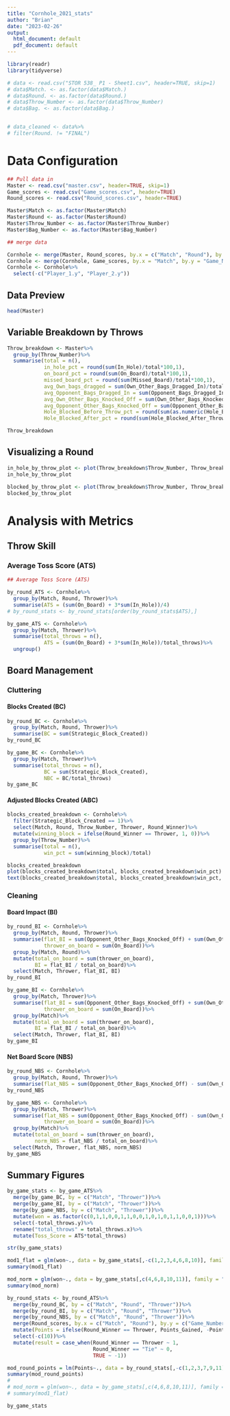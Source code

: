 ```yaml
---
title: "Cornhole_2021_stats"
author: "Brian"
date: "2023-02-26"
output:
  html_document: default
  pdf_document: default
---
```


```r
library(readr)
library(tidyverse)
```


```r
# data <- read.csv("STOR 538_ P1 - Sheet1.csv", header=TRUE, skip=1)
# data$Match. <- as.factor(data$Match.)
# data$Round. <- as.factor(data$Round.)
# data$Throw_Number <- as.factor(data$Throw_Number)
# data$Bag. <- as.factor(data$Bag.)


# data_cleaned <- data%>%
# filter(Round. != "FINAL")
```

# Data Configuration

```r
## Pull data in
Master <- read.csv("master.csv", header=TRUE, skip=1)
Game_scores <- read.csv("Game_scores.csv", header=TRUE)
Round_scores <- read.csv("Round_scores.csv", header=TRUE)

Master$Match <- as.factor(Master$Match)
Master$Round <- as.factor(Master$Round)
Master$Throw_Number <- as.factor(Master$Throw_Number)
Master$Bag_Number <- as.factor(Master$Bag_Number)
```

```r
## merge data

Cornhole <- merge(Master, Round_scores, by.x = c("Match", "Round"), by.y = c("Game_Number", "Round_Number"))
Cornhole <- merge(Cornhole, Game_scores, by.x = "Match", by.y = "Game_Number")
Cornhole <- Cornhole%>%
  select(-c("Player_1.y", "Player_2.y"))
```


## Data Preview

```r
head(Master)
```

## Variable Breakdown by Throws

```r
Throw_breakdown <- Master%>%
  group_by(Throw_Number)%>%
  summarise(total = n(),
            in_hole_pct = round(sum(In_Hole)/total*100,1),
            on_board_pct = round(sum(On_Board)/total*100,1),
            missed_board_pct = round(sum(Missed_Board)/total*100,1),
            avg_Own_bags_dragged = sum(Own_Other_Bags_Dragged_In)/total,
            avg_Opponent_Bags_Dragged_In = sum(Opponent_Bags_Dragged_In)/total,
            avg_Own_Other_Bags_Knocked_Off = sum(Own_Other_Bags_Knocked_Off)/total,
            avg_Opponent_Other_Bags_Knocked_Off = sum(Opponent_Other_Bags_Knocked_Off)/total,
            Hole_Blocked_Before_Throw_pct = round(sum(as.numeric(Hole_Blocked_Before_Throw))/total*100,1),
            Hole_Blocked_After_pct = round(sum(Hole_Blocked_After_Throw)/total*100,1))

Throw_breakdown
```

## Visualizing a Round

```r
in_hole_by_throw_plot <- plot(Throw_breakdown$Throw_Number, Throw_breakdown$in_hole_pct, xlab = "Throw", ylab = "in hole percentage")
in_hole_by_throw_plot
```

```r
blocked_by_throw_plot <- plot(Throw_breakdown$Throw_Number, Throw_breakdown$Hole_Blocked_Before_Throw_pct, xlab = "Throw", ylab = "Hole Blocked For Throw")
blocked_by_throw_plot
```

# Analysis with Metrics


## Throw Skill

### Average Toss Score (ATS)

```r
## Average Toss Score (ATS)

by_round_ATS <- Cornhole%>%
  group_by(Match, Round, Thrower)%>%
  summarise(ATS = (sum(On_Board) + 3*sum(In_Hole))/4)
# by_round_stats <- by_round_stats[order(by_round_stats$ATS),]

by_game_ATS <- Cornhole%>%
  group_by(Match, Thrower)%>%
  summarise(total_throws = n(),
            ATS = (sum(On_Board) + 3*sum(In_Hole))/total_throws)%>%
  ungroup()


```

## Board Management

### Cluttering

#### Blocks Created (BC)

```r
by_round_BC <- Cornhole%>%
  group_by(Match, Round, Thrower)%>%
  summarise(BC = sum(Strategic_Block_Created))
by_round_BC

by_game_BC <- Cornhole%>%
  group_by(Match, Thrower)%>%
  summarise(total_throws = n(),
            BC = sum(Strategic_Block_Created),
            NBC = BC/total_throws)
by_game_BC
```

#### Adjusted Blocks Created (ABC)

```r
blocks_created_breakdown <- Cornhole%>%
  filter(Strategic_Block_Created == 1)%>%
  select(Match, Round, Throw_Number, Thrower, Round_Winner)%>%
  mutate(winning_block = ifelse(Round_Winner == Thrower, 1, 0))%>%
  group_by(Throw_Number)%>%
  summarise(total = n(),
            win_pct = sum(winning_block)/total)

blocks_created_breakdown
plot(blocks_created_breakdown$total, blocks_created_breakdown$win_pct)
text(blocks_created_breakdown$total, blocks_created_breakdown$win_pct, labels = blocks_created_breakdown$Throw_Number)
```


### Cleaning

#### Board Impact (BI)

```r
by_round_BI <- Cornhole%>%
  group_by(Match, Round, Thrower)%>%
  summarise(flat_BI = sum(Opponent_Other_Bags_Knocked_Off) + sum(Own_Other_Bags_Knocked_Off) + sum(Own_Other_Bags_Dragged_In) + sum(Opponent_Bags_Dragged_In),
            thrower_on_board = sum(On_Board))%>%
  group_by(Match, Round)%>%
  mutate(total_on_board = sum(thrower_on_board), 
         BI = flat_BI / total_on_board)%>%
  select(Match, Thrower, flat_BI, BI)
by_round_BI

by_game_BI <- Cornhole%>%
  group_by(Match, Thrower)%>%
  summarise(flat_BI = sum(Opponent_Other_Bags_Knocked_Off) + sum(Own_Other_Bags_Knocked_Off) + sum(Own_Other_Bags_Dragged_In) + sum(Opponent_Bags_Dragged_In),
            thrower_on_board = sum(On_Board))%>%
  group_by(Match)%>%
  mutate(total_on_board = sum(thrower_on_board), 
         BI = flat_BI / total_on_board)%>%
  select(Match, Thrower, flat_BI, BI)
by_game_BI
```

#### Net Board Score (NBS)


```r
by_round_NBS <- Cornhole%>%
  group_by(Match, Round, Thrower)%>%
  summarise(flat_NBS = sum(Opponent_Other_Bags_Knocked_Off) - sum(Own_Other_Bags_Knocked_Off) + 2*sum(Own_Other_Bags_Dragged_In) - 2*sum(Opponent_Bags_Dragged_In))
by_round_NBS

by_game_NBS <- Cornhole%>%
  group_by(Match, Thrower)%>%
  summarise(flat_NBS = sum(Opponent_Other_Bags_Knocked_Off) - sum(Own_Other_Bags_Knocked_Off) + 2*sum(Own_Other_Bags_Dragged_In) - 2*sum(Opponent_Bags_Dragged_In),
            thrower_on_board = sum(On_Board))%>%
  group_by(Match)%>%
  mutate(total_on_board = sum(thrower_on_board), 
         norm_NBS = flat_NBS / total_on_board)%>%
  select(Match, Thrower, flat_NBS, norm_NBS)
by_game_NBS
```

## Summary Figures

```r
by_game_stats <- by_game_ATS%>%
  merge(by_game_BC, by = c("Match", "Thrower"))%>%
  merge(by_game_BI, by = c("Match", "Thrower"))%>%
  merge(by_game_NBS, by = c("Match", "Thrower"))%>%
  mutate(won = as.factor(c(0,1,1,0,0,1,1,0,0,1,0,1,0,1,1,0,0,1)))%>%
  select(-total_throws.y)%>%
  rename("total_throws" = total_throws.x)%>%
  mutate(Toss_Score = ATS*total_throws)

str(by_game_stats)

mod1_flat = glm(won~., data = by_game_stats[,-c(1,2,3,4,6,8,10)], family = "binomial")
summary(mod1_flat)

mod_norm = glm(won~., data = by_game_stats[,c(4,6,8,10,11)], family = "binomial")
summary(mod_norm)
```

```r
by_round_stats <- by_round_ATS%>%
  merge(by_round_BC, by = c("Match", "Round", "Thrower"))%>%
  merge(by_round_BI, by = c("Match", "Round", "Thrower"))%>%
  merge(by_round_NBS, by = c("Match", "Round", "Thrower"))%>%
  merge(Round_scores, by.x = c("Match", "Round"), by.y = c("Game_Number", "Round_Number"))%>%
  mutate(Points = ifelse(Round_Winner == Thrower, Points_Gained, -Points_Gained))%>%
  select(-c(10))%>%
  mutate(result = case_when(Round_Winner == Thrower ~ 1,
                            Round_Winner == "Tie" ~ 0,
                            TRUE ~ -1))

mod_round_points = lm(Points~., data = by_round_stats[,-c(1,2,3,7,9,11)])
summary(mod_round_points)
# 
# mod_norm = glm(won~., data = by_game_stats[,c(4,6,8,10,11)], family = "binomial")
# summary(mod1_flat)
```

```r
by_game_stats
```


